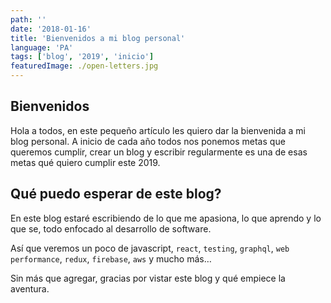 ```yaml
---
path: ''
date: '2018-01-16'
title: 'Bienvenidos a mi blog personal'
language: 'PA'
tags: ['blog', '2019', 'inicio']
featuredImage: ./open-letters.jpg
---
```


## Bienvenidos

Hola a todos, en este pequeño artículo les quiero dar la bienvenida a mi blog personal.
A inicio de cada año todos nos ponemos metas que queremos cumplir, crear un blog y escribir regularmente es una de esas metas qué quiero cumplir este 2019.

## Qué puedo esperar de este blog?

En este blog estaré escribiendo de lo que me apasiona, lo que aprendo y lo que se, todo enfocado al desarrollo de software.

Así que veremos un poco de javascript, `react`, `testing`, `graphql`, `web performance`, `redux`, `firebase`, `aws` y mucho más…

Sin más que agregar, gracias por vistar este blog y qué empiece la aventura.
